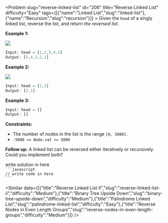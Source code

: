 
<Problem slug="reverse-linked-list" id="206" title="Reverse Linked List" difficulty="Easy" tags={[{"name":"Linked List","slug":"linked-list"},{"name":"Recursion","slug":"recursion"}]} >
    Given the `head` of a singly linked list, reverse the list, and return _the reversed list_.

**Example 1:**

![](https://assets.leetcode.com/uploads/2021/02/19/rev1ex1.jpg)
```javascript 
Input: head = [1,2,3,4,5]
Output: [5,4,3,2,1]
```

**Example 2:**

![](https://assets.leetcode.com/uploads/2021/02/19/rev1ex2.jpg)
```javascript 
Input: head = [1,2]
Output: [2,1]
```

**Example 3:**

```javascript 
Input: head = []
Output: []
```

**Constraints:**

*   The number of nodes in the list is the range `[0, 5000]`.
*   `-5000 <= Node.val <= 5000`

**Follow up:** A linked list can be reversed either iteratively or recursively. Could you implement both?
</Problem >

<Solution>
write solution in here
</Solution>

<Code>
```javascript
// write code in here
```
</Code>

<Similar data={[{"title":"Reverse Linked List II","slug":"reverse-linked-list-ii","difficulty":"Medium"},{"title":"Binary Tree Upside Down","slug":"binary-tree-upside-down","difficulty":"Medium"},{"title":"Palindrome Linked List","slug":"palindrome-linked-list","difficulty":"Easy"},{"title":"Reverse Nodes in Even Length Groups","slug":"reverse-nodes-in-even-length-groups","difficulty":"Medium"}]} />
